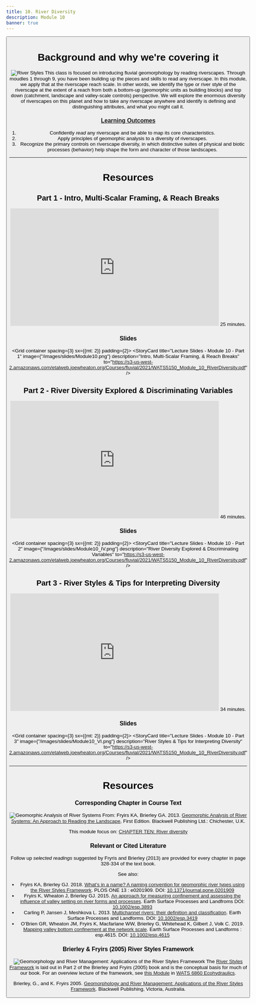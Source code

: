 ```yaml
---
title: 10. River Diversity
description: Module 10 
banner: true
---
```


<Button to="/Assignments/module-10_exercise" title="See Corresponding Assignment" fullWidth color="secondary" iconName="AssignmentTurnedIn" />

# Background and why we're covering it
<Image
  src="/images/pics/P1010851.JPG"
  alt="River Styles"
  width={225}
  float="right"
 /> This class is focused on introducing fluvial geomorphology by reading riverscapes. Through moudles 1 through 9, you have been building up the pieces and skills to read any riverscape. In this module, we apply that at the riverscape reach scale. In other words, we identify the type or river style of the riverscape at the extent of a reach from both  a bottom-up (geomorphic units as building blocks) and top down (catchment, landscape and valley-scale controls) perspective. We will explore the enormous diversity of riverscapes on this planet and how to take any riverscape anywhere and identify is defining and distinguishing attributes, and what you might call it.

### [Learning Outcomes](/syllabus/#course-objectives)

1. Confidently *read* any riverscape and be able to map its core characteristics.
3. Apply principles of geomorphic analysis to a diversity of riverscapes.
4. Recognize the primary controls on riverscape diversity, in which distinctive suites of physical and biotic processes (behavior) help shape the form and character of those landscapes. 

------
# Resources
## Part 1 -  Intro, Multi-Scalar Framing, & Reach Breaks
<iframe width="560" height="315" src="https://www.youtube.com/embed/videoseries?list=PL0ZiZg4rilzIWeatpUrhfIuzKgv9KUIoB" frameborder="0" allow="autoplay; encrypted-media" allowfullscreen></iframe>
<Icon iconName="AccessTime" /> 25 minutes.

### Slides

<Grid container spacing={3} sx={{mt: 2}} padding={2}>
      <StoryCard 
        title="Lecture Slides - Module 10 - Part 1"
        image={"/images/slides/Module10.png"}
        description="Intro, Multi-Scalar Framing, & Reach Breaks"
        to="https://s3-us-west-2.amazonaws.com/etalweb.joewheaton.org/Courses/fluvial/2021/WATS5150_Module_10_RiverDiversity.pdf" />
</Grid> 


## Part 2 -  River Diversity Explored & Discriminating Variables
<iframe width="560" height="315" src="https://www.youtube.com/embed/videoseries?list=PL0ZiZg4rilzJaMwCy8hAl1UDxzliiyGwj" frameborder="0" allow="autoplay; encrypted-media" allowfullscreen></iframe>
<Icon iconName="AccessTime" /> 46 minutes.

### Slides
<Grid container spacing={3} sx={{mt: 2}} padding={2}>
      <StoryCard 
        title="Lecture Slides - Module 10 - Part 2"
        image={"/images/slides/Module10_IV.png"}
        description="River Diversity Explored & Discriminating Variables"
        to="https://s3-us-west-2.amazonaws.com/etalweb.joewheaton.org/Courses/fluvial/2021/WATS5150_Module_10_RiverDiversity.pdf" />
</Grid>


## Part 3 -  River Styles & Tips for Interpreting Diversity
<iframe width="560" height="315" src="https://www.youtube.com/embed/videoseries?list=PL0ZiZg4rilzL2F2tZpuAbOIbcflL8Qvac" frameborder="0" allow="autoplay; encrypted-media" allowfullscreen></iframe>
<Icon iconName="AccessTime" /> 34 minutes.

### Slides
<Grid container spacing={3} sx={{mt: 2}} padding={2}>
      <StoryCard 
        title="Lecture Slides - Module 10 - Part 3"
        image={"/images/slides/Module10_VI.png"}
        description="River Styles & Tips for Interpreting Diversity"
        to="https://s3-us-west-2.amazonaws.com/etalweb.joewheaton.org/Courses/fluvial/2021/WATS5150_Module_10_RiverDiversity.pdf" />
</Grid>

------------
# Resources

### Corresponding Chapter in Course Text
<Image
  src="/images/covers/ReadingLandscape.png"
  alt="Geomorphic Analysis of River Systems"
  width={150}
  height={200}
  float="right"
  to="https://www.wiley.com/en-au/Geomorphic+Analysis+of+River+Systems%3A+An+Approach+to+Reading+the+Landscape-p-9781405192743" 
 /> From:
Fryirs KA, Brierley GA. 2013. [Geomorphic Analysis of River Systems: An Approach to Reading the Landscape](https://www.wiley.com/en-au/Geomorphic+Analysis+of+River+Systems%3A+An+Approach+to+Reading+the+Landscape-p-9781405192743), First Edition.  Blackwell Publishing Ltd.: Chichester, U.K.

This module focus on: [CHAPTER TEN: River diversity](https://ebookcentral-proquest-com.dist.lib.usu.edu/lib/usu/reader.action?docID=1032536&ppg=190)


### Relevant or Cited Literature
Follow up *selected readings* suggested by Fryris and Brierley (2013) are provided for every chapter in page 328-334 of the text book. 

See also:
- Fryirs KA, Brierley GJ. 2018. [What’s in a name? A naming convention for geomorphic river types using the River Styles Framework](http://doi.org/10.1371/journal.pone.0201909). PLOS ONE 13 : e0201909. DOI: [10.1371/journal.pone.0201909](http://doi.org/10.1371/journal.pone.0201909)
- Fryirs K, Wheaton J, Brierley GJ. 2015. [An approach for measuring confinement and assessing the influence of valley setting on river forms and processes](http://doi.org/10.1002/esp.3893). Earth Surface Processes and Landfroms DOI: [10.1002/esp.3893](http://doi.org/10.1002/esp.3893)
- Carling P, Jansen J, Meshkova L. 2013. [Multichannel rivers: their definition and classification](http://doi.org/10.1002/esp.3419). Earth Surface Processes and Landforms. DOI: [10.1002/esp.3419](http://doi.org/10.1002/esp.3419)
- O’Brien GR, Wheaton JM, Fryirs K, Macfarlane WW, Brierley G, Whitehead K, Gilbert J, Volk C. 2019. [Mapping valley bottom confinement at the network scale](http://doi.org/10.1002/esp.4615). Earth Surface Processes and Landforms : esp.4615. DOI: [10.1002/esp.4615](http://doi.org/10.1002/esp.4615) 




### Brierley & Fryirs (2005) River Styles Framework
<Image
  src="/images/covers/RiverStyles.jpg"
  alt="Geomorphology and River Management: Applications of the River Styles Framework"
  width={150}
  height={200}
  float="right"
  to="https://www.wiley.com/en-au/Geomorphology+and+River+Management%3A+Applications+of+the+River+Styles+Framework-p-9781405115162" 
 /> The [River Styles Framework](https://riverstyles.com/) is laid out in Part 2 of the Brierley and Fryirs (2005) book and is the conceptual basis for much of our book. For an overview lecture of the framework, see [this Module](https://restoration-usu.github.io/Ecohydraulics/Modules/RiverStyles.html) in [WATS 6860 Ecohydraulics](https://restoration-usu.github.io/Ecohydraulics/).

[<Icon iconName="PictureAsPdf" />](https://usu.instructure.com/courses/637781/files?preview=80717725) Brierley, G., and K. Fryirs 2005. [Geomorphology and River Management: Applications of the River Styles Framework](https://www.wiley.com/en-au/Geomorphology+and+River+Management%3A+Applications+of+the+River+Styles+Framework-p-9781405115162). Blackwell Publishing, Victoria, Australia.
